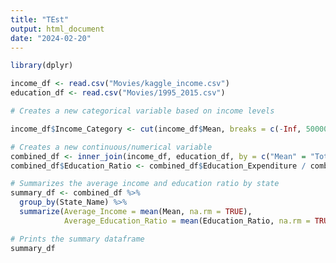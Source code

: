 ```yaml
---
title: "TEst"
output: html_document
date: "2024-02-20"
---
```


```r
library(dplyr)

income_df <- read.csv("Movies/kaggle_income.csv")
education_df <- read.csv("Movies/1995_2015.csv")

# Creates a new categorical variable based on income levels

income_df$Income_Category <- cut(income_df$Mean, breaks = c(-Inf, 50000, 100000, Inf), labels = c("Low", "Medium", "High"))

# Creates a new continuous/numerical variable
combined_df <- inner_join(income_df, education_df, by = c("Mean" = "Total"))
combined_df$Education_Ratio <- combined_df$Education_Expenditure / combined_df$Mean

# Summarizes the average income and education ratio by state
summary_df <- combined_df %>%
  group_by(State_Name) %>%
  summarize(Average_Income = mean(Mean, na.rm = TRUE),
            Average_Education_Ratio = mean(Education_Ratio, na.rm = TRUE))

# Prints the summary dataframe
summary_df

```
